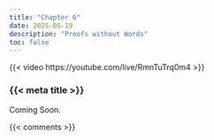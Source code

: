 ```yaml
---
title: "Chapter 6"
date: 2025-05-19
description: "Proofs without Words"
toc: false
---
```


{{< video https://youtube.com/live/RmnTuTrq0m4 >}}

### {{< meta title >}}

Coming Soon.


{{< comments >}}
